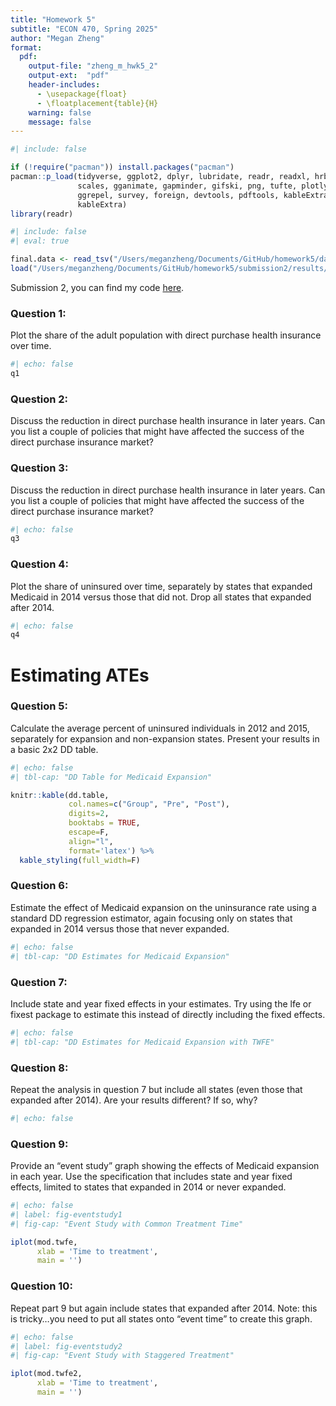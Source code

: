 ```yaml
---
title: "Homework 5"
subtitle: "ECON 470, Spring 2025"
author: "Megan Zheng"
format:
  pdf:
    output-file: "zheng_m_hwk5_2"
    output-ext:  "pdf"
    header-includes:
      - \usepackage{float}
      - \floatplacement{table}{H}
    warning: false
    message: false
---
```


```r
#| include: false

if (!require("pacman")) install.packages("pacman")
pacman::p_load(tidyverse, ggplot2, dplyr, lubridate, readr, readxl, hrbrthemes, fixest,
               scales, gganimate, gapminder, gifski, png, tufte, plotly, OECD,
               ggrepel, survey, foreign, devtools, pdftools, kableExtra, modelsummary,
               kableExtra)
library(readr)
```
```r
#| include: false
#| eval: true

final.data <- read_tsv("/Users/meganzheng/Documents/GitHub/homework5/data/output/acs_medicaid.txt")
load("/Users/meganzheng/Documents/GitHub/homework5/submission2/results/hwk5_workspace.Rdata")
```

Submission 2, you can find my code [here](https://github.com/meganesmeralda/homework5).

\newpage 
### Question 1: 
Plot the share of the adult population with direct purchase health insurance over time.
```r
#| echo: false
q1
```

\newpage 
### Question 2: 
Discuss the reduction in direct purchase health insurance in later years. Can you list a couple of policies that might have affected the success of the direct purchase insurance market?

\newpage 
### Question 3: 
Discuss the reduction in direct purchase health insurance in later years. Can you list a couple of policies that might have affected the success of the direct purchase insurance market?
```r
#| echo: false
q3
```

\newpage 
### Question 4: 
Plot the share of uninsured over time, separately by states that expanded Medicaid in 2014 versus those that did not. Drop all states that expanded after 2014.
```r
#| echo: false
q4
```

\newpage 
# Estimating ATEs

### Question 5: 
Calculate the average percent of uninsured individuals in 2012 and 2015, separately for expansion and non-expansion states. Present your results in a basic 2x2 DD table.
```r
#| echo: false
#| tbl-cap: "DD Table for Medicaid Expansion"

knitr::kable(dd.table, 
             col.names=c("Group", "Pre", "Post"),
             digits=2,
             booktabs = TRUE,
             escape=F,
             align="l",
             format='latex') %>% 
  kable_styling(full_width=F)
```

\newpage 
### Question 6: 
Estimate the effect of Medicaid expansion on the uninsurance rate using a standard DD regression estimator, again focusing only on states that expanded in 2014 versus those that never expanded.
```r
#| echo: false
#| tbl-cap: "DD Estimates for Medicaid Expansion"

```

\newpage 
### Question 7: 
Include state and year fixed effects in your estimates. Try using the lfe or fixest package to estimate this instead of directly including the fixed effects.
```r
#| echo: false
#| tbl-cap: "DD Estimates for Medicaid Expansion with TWFE"


```

\newpage 
### Question 8: 
Repeat the analysis in question 7 but include all states (even those that expanded after 2014). Are your results different? If so, why?
```r
#| echo: false

```

\newpage 
### Question 9: 
Provide an “event study” graph showing the effects of Medicaid expansion in each year. Use the specification that includes state and year fixed effects, limited to states that expanded in 2014 or never expanded.
```r
#| echo: false
#| label: fig-eventstudy1
#| fig-cap: "Event Study with Common Treatment Time"

iplot(mod.twfe, 
      xlab = 'Time to treatment',
      main = '')
```

\newpage 
### Question 10: 
Repeat part 9 but again include states that expanded after 2014. Note: this is tricky…you need to put all states onto “event time” to create this graph.
```r
#| echo: false
#| label: fig-eventstudy2
#| fig-cap: "Event Study with Staggered Treatment"

iplot(mod.twfe2, 
      xlab = 'Time to treatment',
      main = '')
```
